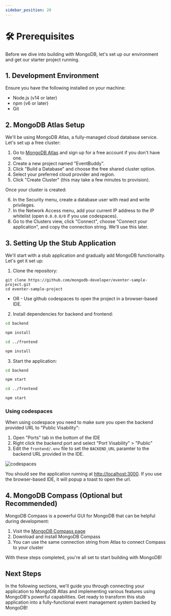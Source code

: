 ```yaml
---
sidebar_position: 20
---
```



# 🛠️ Prerequisites 

Before we dive into building with MongoDB, let's set up our environment and get our starter project running.

## 1. Development Environment

Ensure you have the following installed on your machine:

- Node.js (v14 or later)
- npm (v6 or later)
- Git

## 2. MongoDB Atlas Setup

We'll be using MongoDB Atlas, a fully-managed cloud database service. Let's set up a free cluster:

1. Go to [MongoDB Atlas](https://www.mongodb.com/cloud/atlas) and sign up for a free account if you don't have one.
2. Create a new project named "EventBuddy".
3. Click "Build a Database" and choose the free shared cluster option.
4. Select your preferred cloud provider and region.
5. Click "Create Cluster" (this may take a few minutes to provision).

Once your cluster is created:

6. In the Security menu, create a database user with read and write privileges.
7. In the Network Access menu, add your current IP address to the IP whitelist (open `0.0.0.0/0` if you use codespaces).
8. Go to the Clusters view, click "Connect", choose "Connect your application", and copy the connection string. We'll use this later.

## 3. Setting Up the Stub Application

We'll start with a stub application and gradually add MongoDB functionality. Let's get it set up:

1. Clone the repository:
```
git clone https://github.com/mongodb-developer/eventer-sample-project.git
cd eventer-sample-project
```
- OR -
Use github codespaces to open the project in a browser-based IDE.



2. Install dependencies for backend and frontend:
```bash
cd backend
```

```bash
npm install
```

```bash
cd ../frontend
```

```bash
npm install
```


3. Start the application:
```bash
cd backend
```

```bash
npm start
```

```bash
cd ../frontend
```

```bash
npm start
```

### Using codespaces

When using codespace you need to make sure you open the backend provided URL to "Public Visability":

1. Open "Ports" tab in the bottom of the IDE
2. Right click the backend port and select "Port Visability" > "Public"
3. Edit the `frontend/.env` file to set the `BACKEND_URL` paramter to the backend URL provided in the IDE.

![codespaces](/img/Public-port-codespaces.png)






You should see the application running at [http://localhost:3000](http://localhost:3000). If you use the browser-based IDE, it will popup a toast to open the url.

## 4. MongoDB Compass (Optional but Recommended)

MongoDB Compass is a powerful GUI for MongoDB that can be helpful during development:

1. Visit the [MongoDB Compass page](https://www.mongodb.com/try/download/compass)
2. Download and install MongoDB Compass
3. You can use the same connection string from Atlas to connect Compass to your cluster

With these steps completed, you're all set to start building with MongoDB!

## Next Steps

In the following sections, we'll guide you through connecting your application to MongoDB Atlas and implementing various features using MongoDB's powerful capabilities. Get ready to transform this stub application into a fully-functional event management system backed by MongoDB!